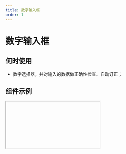 ```yaml
---
title: 数字输入框
order: 1
---
```


# 数字输入框

## 何时使用

- 数字选择器，并对输入的数据做正确性检查、自动订正；

## 组件示例


<Iframe url="https://www.aliwork.com/developer/number-field-v2?isRenderNav=false" />

## 组件属性


<AttrTable
  dataSource={[
    {
      attr: '标题',
      code: 'label',
      type: 'String',
      demo: '"标题"',
      dafault: '',
      desc: '',
    },
    {
      attr: '值',
      code: 'value',
      type: 'Number',
      demo: '1505894659813',
      dafault: '',
      desc: '',
    },
    {
      attr: '标题位置',
      code: 'labelAlign',
      type: 'String',
      demo: '"left"',
      dafault: '',
      desc: '可选值："left", "top"',
    },
    {
      attr: '标题宽度',
      code: 'labelColSpan',
      type: 'Number',
      demo: '4',
      dafault: '',
      desc: '',
    },
    {
      attr: '标题偏移',
      code: 'labelColOffset',
      type: 'Number',
      demo: '0',
      dafault: '',
      desc: '',
    },
    {
      attr: '内容宽度',
      code: 'wrapperColSpan',
      type: 'Number',
      demo: '0',
      dafault: '',
      desc: '',
    },
    {
      attr: '内容偏移',
      code: 'wrapperColOffset',
      type: 'Number',
      demo: '0',
      dafault: '',
      desc: '',
    },
    {
      attr: '标题对齐',
      code: 'labelTextAlign',
      type: 'String',
      demo: '"left"',
      dafault: '',
      desc: '可选值："left", "right"',
    },
    {
      attr: '占位提示',
      code: 'placeholder',
      type: 'String',
      demo: '"请选择日期"',
      dafault: '',
      desc: '',
    },
    {
      attr: '描述信息',
      code: 'tips',
      type: 'String',
      demo: '”这是一段描述信息"',
      dafault: '',
      desc: '',
    },
    {
      attr: '尺寸',
      code: 'size',
      type: 'String',
      demo: '"small"',
      dafault: '',
      desc: '可选值："small", "medium", "large"',
    },
    {
      attr: '状态',
      code: 'behavior',
      type: 'String',
      demo: '"NORMAL"',
      dafault: '',
      desc: '可选值："NORMAL", "DISABLED", "READONLY", "HIDDEN"',
    },
    {
      attr: '类型',
      code: 'extra',
      type: 'String',
      demo: '"normal"',
      dafault: '',
      desc: '可选值："normal", "inline" ',
    },
    {
      attr: '步数',
      code: 'step',
      type: 'number',
      demo: '1',
      dafault: '',
      desc: '',
    },
    {
      attr: '小数位数',
      code: 'precision',
      type: 'Number',
      demo: '0 ',
      dafault: '',
      desc: '',
    },
    {
      attr: '可以输入',
      code: 'editable',
      type: 'Boolean',
      demo: 'true',
      dafault: '',
      desc: '可选值：true, false',
    },
    {
      attr: '校验',
      code: 'validation',
      type: 'Array',
      demo: '[{type:"required"}] ',
      dafault: '',
      desc: '可选值：{type:"required"}, {type: "customValidate", message: "请选择今日之前的日期", param: "function validateRule(value) { return value <= new Date().getTime(); }"}',
    },
    {
      attr: '值发生改变事件',
      code: 'onChange',
      type: 'Function',
      demo: 'function(value){ console.log(value); }',
      dafault: '',
      desc: '',
    },
  ]}
/>
